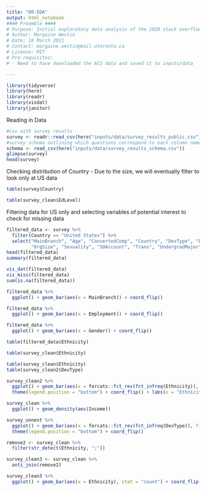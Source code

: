 ```yaml
---
title: "00-EDA"
output: html_notebook
#### Preamble ####
# Purpose: Initial exploratory data analysis of the 2020 stack overflow developer survey obtained from: https://insights.stackoverflow.com/survey/?_ga=2.264336585.777067861.1615819488-1997135835.1608088113
# Author: Morgaine Westin
# Date: 16 March 2021
# Contact: morgaine.westin@mail.utoronto.ca
# License: MIT
# Pre-requisites: 
# - Need to have downloaded the ACS data and saved it to inputs/data

---
```


```r
library(tidyverse)
library(here)
library(readr)
library(visdat)
library(janitor)
```

Reading in Data
```r
#csv with survey results
survey <- readr::read_csv(here("inputs/data/survey_results_public.csv"))
#survey schema outlining which questions correspond to each column name
schema <- read_csv(here("inputs/data/survey_results_schema.csv"))
glimpse(survey)
head(survey)
```

Checking distribution of Country - Due to the size, we will eventually filter to look only at US data
```r
table(survey$Country)

table(survey_clean$EdLevel)
```

Filtering data for US only and selecting variables of potential interest to check for missing data
```r
filtered_data <- survey %>%
  filter(Country == "United States") %>%
  select("MainBranch", "Age", "ConvertedComp", "Country", "DevType", "EdLevel", "Employment", "Ethnicity", "Gender",
         "OrgSize", "Sexuality", "SOAccount", "Trans", "UndergradMajor", "WorkWeekHrs", "YearsCode", "YearsCodePro")
head(filtered_data)
summary(filtered_data)

vis_dat(filtered_data)
vis_miss(filtered_data)
sum(is.na(filtered_data))
```

```r
filtered_data %>%
  ggplot() + geom_bar(aes(x = MainBranch)) + coord_flip()

filtered_data %>%
  ggplot() + geom_bar(aes(x = Employment)) + coord_flip()
```

```r
filtered_data %>%
  ggplot() + geom_bar(aes(x = Gender)) + coord_flip()
```

```r
table(filtered_data$Ethnicity)

table(survey_clean$Ethnicity)
```

```r
table(survey_clean$Ethnicity)
table(survey_clean2$DevType)
```


```r
survey_clean2 %>%
  ggplot() + geom_bar(aes(x = forcats::fct_rev(fct_infreq(Ethnicity)), fill = Gender), stat = "count") + 
  theme(legend.position = "bottom") + coord_flip() + labs(x = "Ethnicity", y = "Respondents")
```
```r
survey_clean %>%
  ggplot() + geom_density(aes(Income))
```
```r
survey_unnest %>%
  ggplot() + geom_bar(aes(x = forcats::fct_rev(fct_infreq(DevType)), fill = Gender), stat = "count") + 
  theme(legend.position = "bottom") + coord_flip() 
```

```r
remove2 <- survey_clean %>%
  filter(str_detect(Ethnicity, ";"))

survey_clean3 <- survey_clean %>%
  anti_join(remove2)

survey_clean3 %>% 
  ggplot() + geom_bar(aes(x = Ethnicity), stat = "count") + coord_flip()
```

